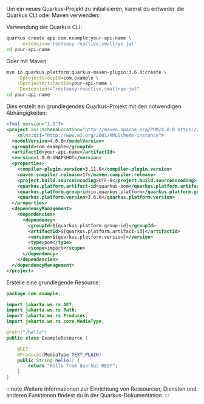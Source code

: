 Um ein neues Quarkus-Projekt zu initialisieren, kannst du entweder die Quarkus CLI oder Maven verwenden:

Verwendung der Quarkus CLI:

```bash
quarkus create app com.example:your-api-name \
    --extension='resteasy-reactive,smallrye-jwt'
cd your-api-name
```

Oder mit Maven:

```bash
mvn io.quarkus.platform:quarkus-maven-plugin:3.6.0:create \
    -DprojectGroupId=com.example \
    -DprojectArtifactId=your-api-name \
    -Dextensions="resteasy-reactive,smallrye-jwt"
cd your-api-name
```

Dies erstellt ein grundlegendes Quarkus-Projekt mit den notwendigen Abhängigkeiten:

```xml title="pom.xml"
<?xml version="1.0"?>
<project xsi:schemaLocation="http://maven.apache.org/POM/4.0.0 https://maven.apache.org/xsd/maven-4.0.0.xsd" xmlns="http://maven.apache.org/POM/4.0.0"
    xmlns:xsi="http://www.w3.org/2001/XMLSchema-instance">
  <modelVersion>4.0.0</modelVersion>
  <groupId>com.example</groupId>
  <artifactId>your-api-name</artifactId>
  <version>1.0.0-SNAPSHOT</version>
  <properties>
    <compiler-plugin.version>3.11.0</compiler-plugin.version>
    <maven.compiler.release>17</maven.compiler.release>
    <project.build.sourceEncoding>UTF-8</project.build.sourceEncoding>
    <quarkus.platform.artifact-id>quarkus-bom</quarkus.platform.artifact-id>
    <quarkus.platform.group-id>io.quarkus.platform</quarkus.platform.group-id>
    <quarkus.platform.version>3.6.0</quarkus.platform.version>
  </properties>
  <dependencyManagement>
    <dependencies>
      <dependency>
        <groupId>${quarkus.platform.group-id}</groupId>
        <artifactId>${quarkus.platform.artifact-id}</artifactId>
        <version>${quarkus.platform.version}</version>
        <type>pom</type>
        <scope>import</scope>
      </dependency>
    </dependencies>
  </dependencyManagement>
</project>
```

Erstelle eine grundlegende Resource:

```java title="src/main/java/com/example/ExampleResource.java"
package com.example;

import jakarta.ws.rs.GET;
import jakarta.ws.rs.Path;
import jakarta.ws.rs.Produces;
import jakarta.ws.rs.core.MediaType;

@Path("/hello")
public class ExampleResource {

    @GET
    @Produces(MediaType.TEXT_PLAIN)
    public String hello() {
        return "Hello from Quarkus REST";
    }
}
```

:::note
Weitere Informationen zur Einrichtung von Ressourcen, Diensten und anderen Funktionen findest du in der Quarkus-Dokumentation.
:::
